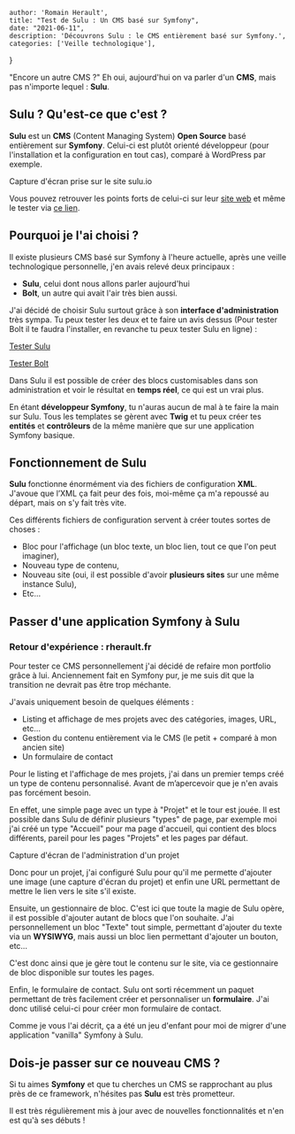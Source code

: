 
    author: 'Romain Herault',
    title: "Test de Sulu : Un CMS basé sur Symfony",
    date: "2021-06-11",
    description: 'Découvrons Sulu : le CMS entièrement basé sur Symfony.',
    categories: ['Veille technologique'],
}


"Encore un autre CMS ?" Eh oui, aujourd'hui on va parler d'un **CMS**, mais pas n'importe lequel : **Sulu**.

## Sulu ? Qu'est-ce que c'est ?

**Sulu** est un **CMS** (Content Managing System) **Open Source** basé entièrement sur **Symfony**. Celui-ci est plutôt orienté développeur (pour l'installation et la configuration en tout cas), comparé à WordPress par exemple.

Capture d'écran prise sur le site sulu.io

Vous pouvez retrouver les points forts de celui-ci sur leur [site web](https://sulu.io/) et même le tester via [ce lien](https://sulu.rocks/en).

## Pourquoi je l'ai choisi ?

Il existe plusieurs CMS basé sur Symfony à l'heure actuelle, après une veille technologique personnelle, j'en avais relevé deux principaux :

- **Sulu**, celui dont nous allons parler aujourd'hui
- **Bolt**, un autre qui avait l'air très bien aussi.

J'ai décidé de choisir Sulu surtout grâce à son **interface d'administration** très sympa. Tu peux tester les deux et te faire un avis dessus (Pour tester Bolt il te faudra l'installer, en revanche tu peux tester Sulu en ligne) :

[Tester Sulu](https://sulu.rocks/en)

[Tester Bolt](https://docs.bolt.cm/installation/installation)

Dans Sulu il est possible de créer des blocs customisables dans son administration et voir le résultat en **temps réel**, ce qui est un vrai plus.

En étant **développeur Symfony**, tu n'auras aucun de mal à te faire la main sur Sulu. Tous les templates se gèrent avec **Twig** et tu peux créer tes **entités** et **contrôleurs** de la même manière que sur une application Symfony basique.

## Fonctionnement de Sulu

**Sulu** fonctionne énormément via des fichiers de configuration **XML**. J'avoue que l’XML ça fait peur des fois, moi-même ça m'a repoussé au départ, mais on s'y fait très vite.

Ces différents fichiers de configuration servent à créer toutes sortes de choses :

- Bloc pour l'affichage (un bloc texte, un bloc lien, tout ce que l'on peut imaginer),
- Nouveau type de contenu,
- Nouveau site (oui, il est possible d'avoir **plusieurs sites** sur une même instance Sulu),
- Etc…

## Passer d'une application Symfony à Sulu

### Retour d'expérience : rherault.fr

Pour tester ce CMS personnellement j'ai décidé de refaire mon portfolio grâce à lui. Anciennement fait en Symfony pur, je me suis dit que la transition ne devrait pas être trop méchante.

J'avais uniquement besoin de quelques éléments :

- Listing et affichage de mes projets avec des catégories, images, URL, etc…
- Gestion du contenu entièrement via le CMS (le petit + comparé à mon ancien site)
- Un formulaire de contact

Pour le listing et l'affichage de mes projets, j'ai dans un premier temps créé un type de contenu personnalisé. Avant de m’apercevoir que je n'en avais pas forcément besoin.

En effet, une simple page avec un type à "Projet" et le tour est jouée. Il est possible dans Sulu de définir plusieurs "types" de page, par exemple moi j'ai créé un type "Accueil" pour ma page d'accueil, qui contient des blocs différents, pareil pour les pages "Projets" et les pages par défaut.

Capture d'écran de l'administration d'un projet

Donc pour un projet, j'ai configuré Sulu pour qu'il me permette d'ajouter une image (une capture d'écran du projet) et enfin une URL permettant de mettre le lien vers le site s'il existe.

Ensuite, un gestionnaire de bloc. C'est ici que toute la magie de Sulu opère, il est possible d'ajouter autant de blocs que l'on souhaite. J'ai personnellement un bloc "Texte" tout simple, permettant d'ajouter du texte via un **WYSIWYG**, mais aussi un bloc lien permettant d'ajouter un bouton, etc…

C'est donc ainsi que je gère tout le contenu sur le site, via ce gestionnaire de bloc disponible sur toutes les pages.

Enfin, le formulaire de contact. Sulu ont sorti récemment un paquet permettant de très facilement créer et personnaliser un **formulaire**. J'ai donc utilisé celui-ci pour créer mon formulaire de contact.

Comme je vous l'ai décrit, ça a été un jeu d'enfant pour moi de migrer d'une application "vanilla" Symfony à Sulu.

## Dois-je passer sur ce nouveau CMS ?

Si tu aimes **Symfony** et que tu cherches un CMS se rapprochant au plus près de ce framework, n'hésites pas **Sulu** est très prometteur.

Il est très régulièrement mis à jour avec de nouvelles fonctionnalités et n'en est qu'à ses débuts !
